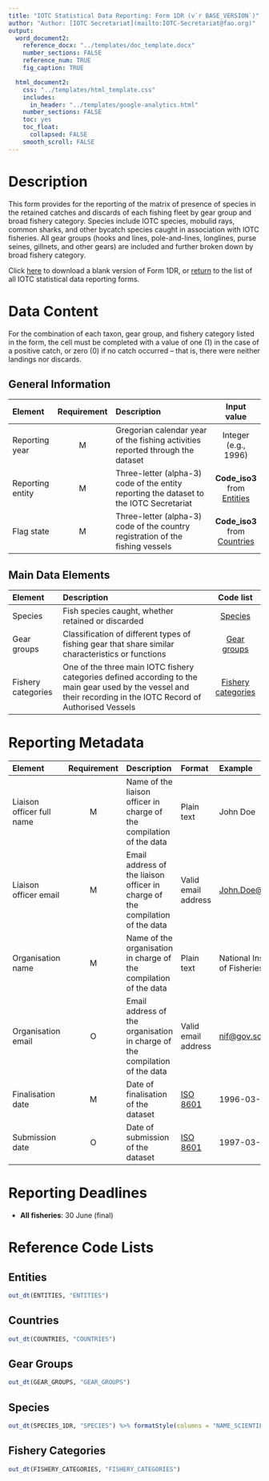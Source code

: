 ```yaml
---
title: "IOTC Statistical Data Reporting: Form 1DR (v`r BASE_VERSION`)"
author: "Author: [IOTC Secretariat](mailto:IOTC-Secretariat@fao.org)" 
output:
  word_document2:
    reference_docx: "../templates/doc_template.docx"
    number_sections: FALSE
    reference_num: TRUE
    fig_caption: TRUE

  html_document2:
    css: "../templates/html_template.css"
    includes: 
      in_header: "../templates/google-analytics.html"
    number_sections: FALSE
    toc: yes
    toc_float:
      collapsed: FALSE
    smooth_scroll: FALSE
---
```

  
# Description
  
This form provides for the reporting of the matrix of presence of species in the retained catches and discards of each fishing fleet by gear group and broad fishery category. Species include IOTC species, mobulid rays, common sharks, and other bycatch species caught in association with IOTC fisheries. All gear groups (hooks and lines, pole-and-lines, longlines, purse seines, gillnets, and other gears) are included and further broken down by broad fishery category.

Click [here](./Form-1DR.xlsx) to download a blank version of Form 1DR, or [return](./index.html) to the list of all IOTC statistical data reporting forms.

# Data Content

For the combination of each taxon, gear group, and fishery category listed in the form, the cell must be completed with a value of one (1) in the case of a positive catch, or zero (0) if no catch occurred -- that is, there were neither landings nor discards.

## General Information

| Element | Requirement | Description | Input value  |
| :-------- | :-----: | :----------------------- | :-------: |
| Reporting year | M | Gregorian calendar year of the fishing activities reported through the dataset | Integer (e.g., 1996) |
| Reporting entity | M | Three-letter (alpha-3) code of the entity reporting the dataset to the IOTC Secretariat | **Code_iso3** from [Entities](#Entities) |
| Flag state | M | Three-letter (alpha-3) code of the country registration of the fishing vessels | **Code_iso3** from [Countries](#Countries) |

## Main Data Elements

| Element | Description | Code list |
| :-------- | :-------------------------- | :-------: |
| Species | Fish species caught, whether retained or discarded | [Species](#1DRspecies) |
| Gear groups | Classification of different types of fishing gear that share similar characteristics or functions | [Gear groups](#gearGroups) |
| Fishery categories | One of the three main IOTC fishery categories defined according to the main gear used by the vessel and their recording in the IOTC Record of Authorised Vessels | [Fishery categories](#fisheryCategories)|

# Reporting Metadata

| Element | Requirement | Description | Format | Example |
| :-------- | :----: | :----------------------- | :-------- | :------------ |
| Liaison officer full name | M  | Name of the liaison officer in charge of the compilation of the data | Plain text | John Doe |
| Liaison officer email	 | M | Email address of the liaison officer in charge of the compilation of the data | Valid email address | [John.Doe\@fao.org](mailto:John.Doe@fao.org){.email} |
| Organisation name | M | Name of the organisation in charge of the compilation of the data | Plain text | National Institute of Fisheries |
| Organisation email | O | Email address of the organisation in charge of the compilation of the data | Valid email address | [nif\@gov.sc](mailto:nif@gov.sc){.email} |
| Finalisation date | M | Date of finalisation of the dataset | [ISO 8601](https://en.wikipedia.org/wiki/ISO_8601) | 1996-03-27 |
| Submission date | O | Date of submission of the dataset | [ISO 8601](https://en.wikipedia.org/wiki/ISO_8601) | 1997-03-21 |

# Reporting Deadlines

- **All fisheries**: 30 June (final)

# Reference Code Lists

## Entities {#entities}

```r
out_dt(ENTITIES, "ENTITIES")
```

## Countries {#countries}

```r
out_dt(COUNTRIES, "COUNTRIES")
```

## Gear Groups {#gearGroups}

```r
out_dt(GEAR_GROUPS, "GEAR_GROUPS")
```

## Species {#1DRspecies}

```r
out_dt(SPECIES_1DR, "SPECIES") %>% formatStyle(columns = "NAME_SCIENTIFIC", fontStyle = "italic")
```

## Fishery Categories {#fisheryCategories}

```r
out_dt(FISHERY_CATEGORIES, "FISHERY_CATEGORIES")
```
